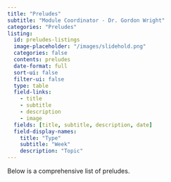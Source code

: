 ```yaml
---
title: "Preludes"
subtitle: "Module Coordinator - Dr. Gordon Wright"
categories: "Preludes"
listing:
  id: preludes-listings
  image-placeholder: "/images/slidehold.png"
  categories: false
  contents: preludes
  date-format: full
  sort-ui: false
  filter-ui: false
  type: table
  field-links: 
    - title
    - subtitle
    - description
    - image
  fields: [title, subtitle, description, date]
  field-display-names:
    title: "Type"
    subtitle: "Week"
    description: "Topic"
---
```


Below is a comprehensive list of preludes.

::: {#lectures-listings}
:::
